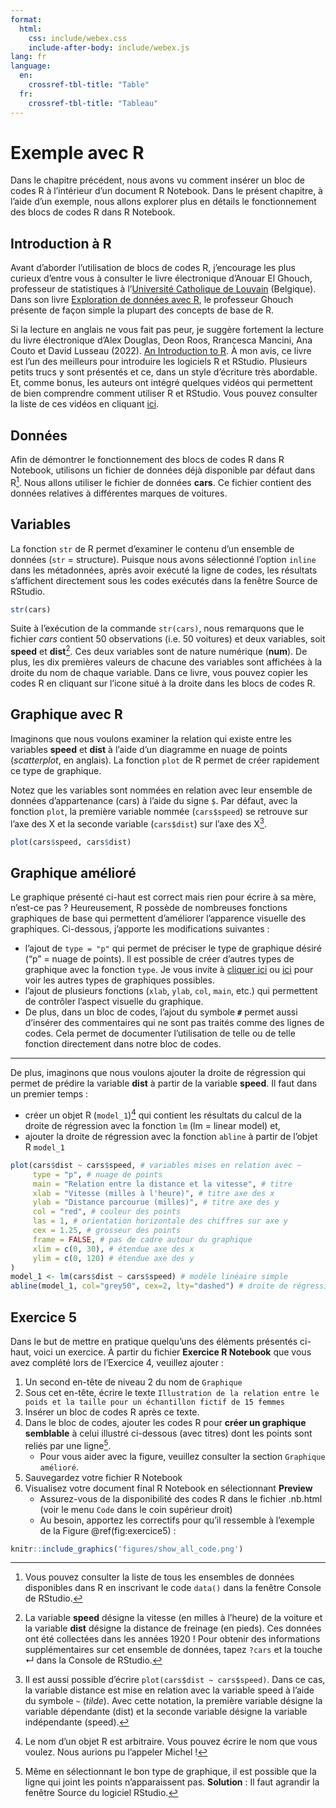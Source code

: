 ```yaml
---
format:
  html:
    css: include/webex.css
    include-after-body: include/webex.js
lang: fr
language:
  en:
    crossref-tbl-title: "Table"
  fr:
    crossref-tbl-title: "Tableau"
---
```


# Exemple avec R {#ExempleR}

Dans le chapitre précédent, nous avons vu comment insérer un bloc de codes R à l'intérieur d'un document R Notebook. Dans le présent chapitre, à l'aide d'un exemple, nous allons explorer plus en détails le fonctionnement des blocs de codes R dans R Notebook. 

## Introduction à R

Avant d'aborder l'utilisation de blocs de codes R, j'encourage les plus curieux d'entre vous à consulter le livre électronique d'Anouar El Ghouch, professeur de statistiques à l'[Université Catholique de Louvain](https://uclouvain.be/fr/index.html) (Belgique). Dans son livre [Exploration de données avec R](https://bookdown.org/ael/rexplor/), le professeur Ghouch présente de façon simple la plupart des concepts de base de R. 

Si la lecture en anglais ne vous fait pas peur, je suggère fortement la lecture du livre électronique d'Alex Douglas, Deon Roos, Rrancesca Mancini, Ana Couto et David Lusseau (2022). [An Introduction to R](https://intro2r.com/index.html). À mon avis, ce livre est l'un des meilleurs pour introduire les logiciels R et RStudio. Plusieurs petits trucs y sont présentés et ce, dans un style d'écriture très abordable. Et, comme bonus, les auteurs ont intégré quelques vidéos qui permettent de bien comprendre comment utiliser R et RStudio. Vous pouvez consulter la liste de ces vidéos en cliquant [ici](https://alexd106.github.io/intro2R/howto.html#rstudio_proj-vid).

## Données

Afin de démontrer le fonctionnement des blocs de codes R dans R Notebook, utilisons un fichier de données déjà disponible par défaut dans R[^data]. Nous allons utiliser le fichier de données **cars**. Ce fichier contient des données relatives à différentes marques de voitures. 

[^data]: Vous pouvez consulter la liste de tous les ensembles de données disponibles dans R en inscrivant le code ` data() ` dans la fenêtre Console de RStudio.

## Variables

La fonction `str` de R permet d'examiner le contenu d'un ensemble de données (` str ` = structure). Puisque nous avons sélectionné l'option `inline` dans les métadonnées, après avoir exécuté la ligne de codes, les résultats s'affichent directement sous les codes exécutés dans la fenêtre Source de RStudio. 

```r
str(cars)
```

Suite à l'exécution de la commande `str(cars)`, nous remarquons que le fichier *cars* contient 50 observations (i.e. 50 voitures) et deux variables, soit **speed** et **dist**[^variables]. Ces deux variables sont de nature numérique (**num**). De plus, les dix premières valeurs de chacune des variables sont affichées à la droite du nom de chaque variable. Dans ce livre, vous pouvez copier les codes R en cliquant sur l'icone situé à la droite dans les blocs de codes R.

[^variables]: La variable **speed** désigne la vitesse (en milles à l'heure) de la voiture et la variable **dist** désigne la distance de freinage (en pieds). Ces données ont été collectées dans les années 1920 ! Pour obtenir des informations supplémentaires sur cet ensemble de données, tapez ` ?cars ` et la touche ↵ dans la Console de RStudio.

## Graphique avec R

Imaginons que nous voulons examiner la relation qui existe entre les variables **speed** et **dist** à l'aide d'un diagramme en nuage de points (*scatterplot*, en anglais). La fonction `plot` de R permet de créer rapidement ce type de graphique. 

Notez que les variables sont nommées en relation avec leur ensemble de données d'appartenance (cars) à l'aide du signe `$`. Par défaut, avec la fonction `plot`, la première variable nommée (`cars$speed`) se retrouve sur l'axe des X et la seconde variable (`cars$dist`) sur l'axe des X[^tilde].

[^tilde]: Il est aussi possible d'écrire ` plot(cars$dist ~ cars$speed) `. Dans ce cas, la variable distance est mise en relation avec la variable speed à l'aide du symbole ` ~ ` (*tilde*). Avec cette notation, la première variable désigne la variable dépendante (dist) et la seconde variable désigne la variable indépendante (speed).

```r
plot(cars$speed, cars$dist)
```

## Graphique amélioré

Le graphique présenté ci-haut est correct mais rien pour écrire à sa mère, n'est-ce pas ? Heureusement, R possède de nombreuses fonctions graphiques de base qui permettent d'améliorer l'apparence visuelle des graphiques. Ci-dessous, j'apporte les modifications suivantes :

- l'ajout de `type = "p"` qui permet de préciser le type de graphique désiré ("p" = nuage de points). Il est possible de créer d'autres types de graphique avec la fonction `type`. Je vous invite à [cliquer ici](http://www.sthda.com/french/wiki/types-de-graphiques-generes-par-la-fonction-plot-logiciel-r) ou [ici](https://www.rdocumentation.org/packages/graphics/versions/3.6.2/topics/plot) pour voir les autres types de graphiques possibles.
- l'ajout de plusieurs fonctions (`xlab`, `ylab`, `col`, `main`, etc.) qui permettent de contrôler l'aspect visuelle du graphique. 
- De plus, dans un bloc de codes, l'ajout du symbole **` # `** permet aussi d'insérer des commentaires qui ne sont pas traités comme des lignes de codes. Cela permet de documenter l'utilisation de telle ou de telle fonction directement dans notre bloc de codes.

***

De plus, imaginons que nous voulons ajouter la droite de régression qui permet de prédire la variable **dist** à partir de la variable **speed**. Il faut dans un premier temps :

- créer un objet R (`model_1`)[^nom] qui contient les résultats du calcul de la droite de régression avec la fonction `lm` (lm = linear model) et,
- ajouter la droite de régression avec la fonction `abline` à partir de l'objet R `model_1`

[^nom]: Le nom d'un objet R est arbitraire. Vous pouvez écrire le nom que vous voulez. Nous aurions pu l'appeler Michel !

```r
plot(cars$dist ~ cars$speed, # variables mises en relation avec ~
     type = "p", # nuage de points
     main = "Relation entre la distance et la vitesse", # titre
     xlab = "Vitesse (milles à l'heure)", # titre axe des x
     ylab = "Distance parcourue (milles)", # titre axe des y
     col = "red", # couleur des points
     las = 1, # orientation horizontale des chiffres sur axe y
     cex = 1.25, # grosseur des points
     frame = FALSE, # pas de cadre autour du graphique
     xlim = c(0, 30), # étendue axe des x
     ylim = c(0, 120) # étendue axe des y
)
model_1 <- lm(cars$dist ~ cars$speed) # modèle linéaire simple
abline(model_1, col="grey50", cex=2, lty="dashed") # droite de régression
```

## Exercice 5

Dans le but de mettre en pratique quelqu'uns des éléments présentés ci-haut, voici un  exercice. À partir du fichier **Exercice R Notebook** que vous avez complété lors de l'Exercice 4, veuillez ajouter :

1. Un second en-tête de niveau 2 du nom de `Graphique`
2. Sous cet en-tête, écrire le texte `Illustration de la relation entre le poids et la taille pour un échantillon fictif de 15 femmes`
3. Insérer un bloc de codes R après ce texte.
4. Dans le bloc de codes, ajouter les codes R pour **créer un graphique semblable** à celui illustré ci-dessous (avec titres) dont les points sont reliés par une ligne[^ligne].
    + Pour vous aider avec la figure, veuillez consulter la section `Graphique amélioré`.
3. Sauvegardez votre fichier R Notebook
4. Visualisez votre document final R Notebook en sélectionnant **Preview**
    + Assurez-vous de la disponibilité des codes R dans le fichier .nb.html (voir le menu `Code` dans le coin supérieur droit)
    + Au besoin, apportez les correctifs pour qu'il ressemble à l'exemple de la Figure \@ref(fig:exercice5) :

[^ligne]: Même en sélectionnant le bon type de graphique, il est possible que la ligne qui joint les points n'apparaissent pas. **Solution** : Il faut agrandir la fenêtre Source du logiciel RStudio.

```r
knitr::include_graphics('figures/show_all_code.png')
```



